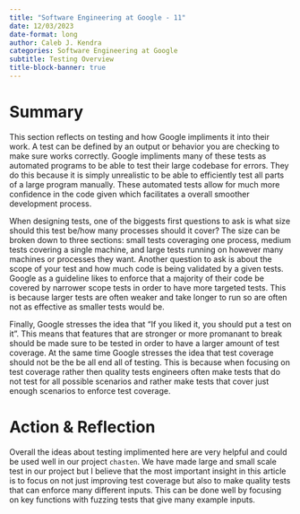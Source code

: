```yaml
---
title: "Software Engineering at Google - 11"
date: 12/03/2023
date-format: long
author: Caleb J. Kendra
categories: Software Engineering at Google
subtitle: Testing Overview
title-block-banner: true
---
```


# Summary

This section reflects on testing and how Google impliments it into their work. A test can be defined by an output or behavior you are checking to make sure works correctly. Google impliments many of these tests as automated programs to be able to test their large codebase for errors. They do this because it is simply unrealistic to be able to efficiently test all parts of a large program manually. These automated tests allow for much more confidence in the code given which facilitates a overall smoother development process.

When designing tests, one of the biggests first questions to ask is what size should this test be/how many processes should it cover? The size can be broken down to three sections: small tests coveraging one process, medium tests covering a single machine, and large tests running on however many machines or processes they want. Another question to ask is about the scope of your test and how much code is being validated by a given tests. Google as a guideline likes to enforce that a majority of their code be covered by narrower scope tests in order to have more targeted tests. This is because larger tests are often weaker and take longer to run so are often not as effective as smaller tests would be. 

Finally, Google stresses the idea that "If you liked it, you should put a test on it". This means that features that are stronger or more promanant to break should be made sure to be tested in order to have a larger amount of test coverage. At the same time Google stresses the idea that test coverage should not be the be all end all of testing. This is because when focusing on test coverage rather then quality tests engineers often make tests that do not test for all possible scenarios and rather make tests that cover just enough scenarios to enforce test coverage.

# Action & Reflection

Overall the ideas about testing implimented here are very helpful and could be used well in our project `chasten`. We have made large and small scale test in our project but I believe that the most important insight in this article is to focus on not just improving test coverage but also to make quality tests that can enforce many different inputs. This can be done well by focusing on key functions with fuzzing tests that give many example inputs.
